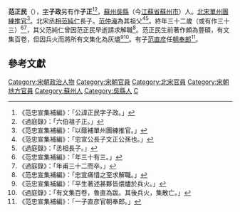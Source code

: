 '''范正民'''（{{bd|？||？|catIdx=F}}），[[表字|字]]'''子政'''另有作'''子正'''<ref>《范忠宣集補編》：「公諱正民字子政。」</ref><ref>《過庭錄》：「六伯祖子正。」</ref>，[[蘇州|蘇州]][[吳縣|吳縣]]（今[[江蘇省|江蘇省]][[蘇州市|蘇州市]]）人。[[北宋|北宋]][[單州|單州]][[團練推官|團練推官]]<ref>《范忠宣集補編》：「以蔭補單州團練推官。」</ref>。北宋[[丞相|丞相]][[范純仁|范純仁]]長子。[[范仲淹|范仲淹]]為其祖父<ref>《范忠宣集補編》：「忠宣公長子文正公孫也。」</ref><ref>《過庭錄》：「丞相長子。」</ref>。終年三十二歲（或有作三十三）<ref>《范忠宣集補編》：「年三十有三。」</ref><ref>《過庭錄》：「年甫三十二而卒。」</ref>，其父范純仁曾因范正民早逝請求解職<ref>《范忠宣集補編》：「忠宣痛惜之至求解職。」</ref>。范正民生前著作頗為豐碩，有文集百卷，但因兵火而將所有文集化為灰燼<ref>《范忠宣集補編》：「平生著述甚夥皆煨燼於兵火。」</ref><ref>《過庭錄》：「有文集百卷，魯直為跋。其後兵火，集散亡。」</ref>。有子[[范直彦|范直彦]]任[[朝奉郎|朝奉郎]]<ref>《范忠宣集補編》：「一子直彦官朝奉郎。」</ref>。

==參考文獻==
{{wikisource|過庭錄}}
{{Reflist}}

{{DEFAULTSORT:Fan范}}
[[Category:宋朝政治人物|Category:宋朝政治人物]]
[[Category:宋朝官員|Category:宋朝官員]]
[[Category:北宋官員|Category:北宋官員]]
[[Category:宋朝地方官員|Category:宋朝地方官員]]
[[Category:蘇州人|Category:蘇州人]]
[[Category:吳縣人|Category:吳縣人]]
[[Category:范姓|C]]